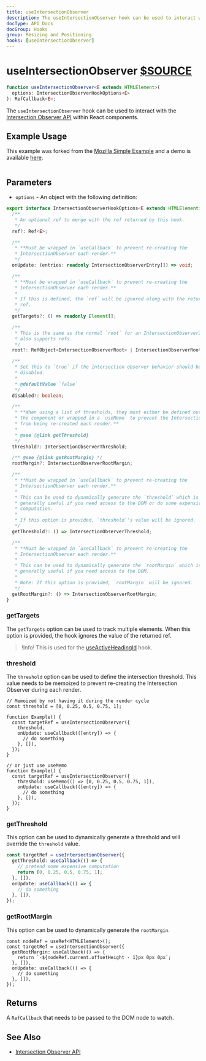 ```yaml
---
title: useIntersectionObserver
description: The useIntersectionObserver hook can be used to interact with the Intersection Observer API within React components.
docType: API Docs
docGroup: Hooks
group: Resizing and Positioning
hooks: [useIntersectionObserver]
---
```


# useIntersectionObserver [$SOURCE](packages/core/src/useIntersectionObserver.ts)

```ts disableTransform
function useIntersectionObserver<E extends HTMLElement>(
  options: IntersectionObserverHookOptions<E>
): RefCallback<E>;
```

The `useIntersectionObserver` hook can be used to interact with the
[Intersection Observer API](https://developer.mozilla.org/en-US/docs/Web/API/Intersection_Observer_API)
within React components.

## Example Usage

This example was forked from the
[Mozilla Simple Example](https://developer.mozilla.org/en-US/docs/Web/API/Intersection_Observer_API#a_simple_example)
and a demo is available [here](./use-intersection-observer/example).

```demo source="./SimpleExample.tsx" importOnly disableImportOnlySCSS

```

## Parameters

- `options` - An object with the following definition:

```ts disableTransform
export interface IntersectionObserverHookOptions<E extends HTMLElement> {
  /**
   * An optional ref to merge with the ref returned by this hook.
   */
  ref?: Ref<E>;

  /**
   * **Must be wrapped in `useCallback` to prevent re-creating the
   * IntersectionObserver each render.**
   */
  onUpdate: (entries: readonly IntersectionObserverEntry[]) => void;

  /**
   * **Must be wrapped in `useCallback` to prevent re-creating the
   * IntersectionObserver each render.**
   *
   * If this is defined, the `ref` will be ignored along with the returned
   * ref.
   */
  getTargets?: () => readonly Element[];

  /**
   * This is the same as the normal `root` for an IntersectionObserverInit, but
   * also supports refs.
   */
  root?: RefObject<IntersectionObserverRoot> | IntersectionObserverRoot;

  /**
   * Set this to `true` if the intersection observer behavior should be
   * disabled.
   *
   * @defaultValue `false`
   */
  disabled?: boolean;

  /**
   * **When using a list of thresholds, they must either be defined outside of
   * the component or wrapped in a `useMemo` to prevent the IntersectionObserver
   * from being re-created each render.**
   *
   * @see {@link getThreshold}
   */
  threshold?: IntersectionObserverThreshold;

  /** @see {@link getRootMargin} */
  rootMargin?: IntersectionObserverRootMargin;

  /**
   * **Must be wrapped in `useCallback` to prevent re-creating the
   * IntersectionObserver each render.**
   *
   * This can be used to dynamically generate the `threshold` which is
   * generally useful if you need access to the DOM or do some expensive
   * computation.
   *
   * If this option is provided, `threshold`'s value will be ignored.
   */
  getThreshold?: () => IntersectionObserverThreshold;

  /**
   * **Must be wrapped in `useCallback` to prevent re-creating the
   * IntersectionObserver each render.**
   *
   * This can be used to dynamically generate the `rootMargin` which is
   * generally useful if you need access to the DOM.
   *
   * Note: If this option is provided, `rootMargin` will be ignored.
   */
  getRootMargin?: () => IntersectionObserverRootMargin;
}
```

### getTargets

The `getTargets` option can be used to track multiple elements. When this
option is provided, the hook ignores the value of the returned ref.

> !Info! This is used for the [useActiveHeadingId](/hooks/use-active-heading-id) hook.

### threshold

The `threshold` option can be used to define the intersection threshold. This
value needs to be memoized to prevent re-creating the Intersection Observer
during each render.

```tsx
// Memoized by not having it during the render cycle
const threshold = [0, 0.25, 0.5, 0.75, 1];

function Example() {
  const targetRef = useIntersectionObserver({
    threshold,
    onUpdate: useCallback(([entry]) => {
      // do something
    }, []),
  });
}

// or just use useMemo
function Example() {
  const targetRef = useIntersectionObserver({
    threshold: useMemo(() => [0, 0.25, 0.5, 0.75, 1]),
    onUpdate: useCallback(([entry]) => {
      // do something
    }, []),
  });
}
```

### getThreshold

This option can be used to dynamically generate a threshold and will override
the `threshold` value.

```ts disableTransform
const targetRef = useIntersectionObserver({
  getThreshold: useCallback(() => {
    // pretend some expensive computation
    return [0, 0.25, 0.5, 0.75, 1];
  }, []),
  onUpdate: useCallback(() => {
    // do something
  }, []),
});
```

### getRootMargin

This option can be used to dynamically generate the `rootMargin`.

```tsx
const nodeRef = useRef<HTMLElement>();
const targetRef = useIntersectionObserver({
  getRootMargin: useCallback(() => {
    return `-${nodeRef.current.offsetHeight - 1}px 0px 0px`;
  }, []),
  onUpdate: useCallback(() => {
    // do something
  }, []),
});
```

## Returns

A `RefCallback` that needs to be passed to the DOM node to watch.

## See Also

- [Intersection Observer API](https://developer.mozilla.org/en-US/docs/Web/API/Intersection_Observer_API)
